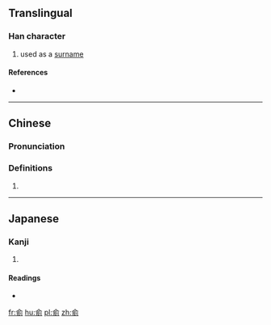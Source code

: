 ==Translingual==

===Han character===
{{Han char|rn=9|rad=人|as=07|sn=9|four=|canj=OMNN, XOMNN|ids=⿱亼⿰丑刂}}

# used as a [[surname]]

====References====
* {{Han ref|kx=0103.180|dkj=00645|hdz=10155.060|uh=4FB4|ud=20404}}

----

==Chinese==
{{zh-forms}}

===Pronunciation===
{{zh-pron
|m=chǒu
|c=cau2
|mc=
|oc=
|ma=
|cat=pn
}}

===Definitions===
# {{rfdef|lang=zh}}

----

==Japanese==

===Kanji===
{{ja-kanji|grade=|rs=人07}}

# {{defn|lang=ja|sort=人07}}

====Readings====
* {{ja-readings|on=[[ちゅう]] (chū)|kun=}}

[[fr:侴]]
[[hu:侴]]
[[pl:侴]]
[[zh:侴]]